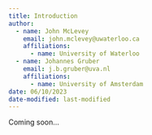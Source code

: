 ```yaml
---
title: Introduction
author: 
  - name: John McLevey
    email: john.mclevey@uwaterloo.ca
    affiliations:
      - name: University of Waterloo
  - name: Johannes Gruber
    email: j.b.gruber@uva.nl
    affiliations:
      - name: University of Amsterdam
date: 06/10/2023
date-modified: last-modified
---
```


Coming soon...